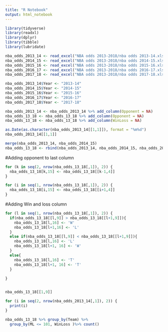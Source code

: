 ```yaml
---
title: "R Notebook"
output: html_notebook
---
```


 

```r
library(tidyverse)
library(readxl)
library(dplyr)
library(tibble)
library(lubridate)
```


```r
nba_odds_2013_14 <- read_excel("NBA odds 2013-2018/nba odds 2013-14.xlsx")
nba_odds_2014_15 <- read_excel("NBA odds 2013-2018/nba odds 2014-15.xlsx")
nba_odds_2015_16 <- read_excel("NBA odds 2013-2018/nba odds 2015-16.xlsx")
nba_odds_2016_17 <- read_excel("NBA odds 2013-2018/nba odds 2016-17.xlsx")
nba_odds_2017_18 <- read_excel("NBA odds 2013-2018/nba odds 2017-18.xlsx")
```


```r
nba_odds_2013_14$Year <- "2013-14"
nba_odds_2014_15$Year <- "2014-15"
nba_odds_2015_16$Year <- "2015-16"
nba_odds_2016_17$Year <- "2016-17"
nba_odds_2017_18$Year <- "2017-18"

nba_odds_2013_14 <- nba_odds_2013_14 %>% add_column(Opponent = NA)
nba_odds_13_18 <- nba_odds_13_18 %>% add_column(Opponent = NA)
nba_odds_13_18 <- nba_odds_13_18 %>% add_column(WinLoss = NA)

as.Date(as.character(nba_odds_2013_14[[1,1]]), format = "%m%d")
nba_odds_2013_14[[1,1]]
```

```r
merge(nba_odds_2013_14, nba_odds_2014_15)
nba_odds_13_18 <- rbind(nba_odds_2013_14, nba_odds_2014_15, nba_odds_2015_16, nba_odds_2016_17, nba_odds_2017_18)
```

#Adding opponent to last column 
```r

for (k in seq(2, nrow(nba_odds_13_18[,1]), 2)) {
  nba_odds_13_18[k,15] <- nba_odds_13_18[[k-1,4]]
}

for (i in seq(1, nrow(nba_odds_13_18[,1]), 2)) {
  nba_odds_13_18[i,15] <- nba_odds_13_18[[i+1,4]]
}
```

#Adding Win and loss column
```r

for (l in seq(1, nrow(nba_odds_13_18[,1]), 2)) {
  if(nba_odds_13_18[[l,9]] > nba_odds_13_18[[l+1,9]]){
    nba_odds_13_18[l,16] <- 'W'
    nba_odds_13_18[l+1,16] <- 'L'
  }
  else if(nba_odds_13_18[[l,9]] < nba_odds_13_18[[l+1,9]]){
    nba_odds_13_18[l,16] <- 'L'
    nba_odds_13_18[l+1, 16] <- 'W'
  }
  else{
    nba_odds_13_18[l,16] <- 'T'
    nba_odds_13_18[l+1, 16] <- 'T'
  }
    
}


nba_odds_13_18[[1,9]]
```



```r
for (i in seq(2, nrow(nba_odds_2013_14[,1]), 2)) {
  print(i)
}
```



```r
nba_odds_13_18 %>% group_by(Team) %>% 
  group_by(ML <= 101, WinLoss )%>% count()
  
```





